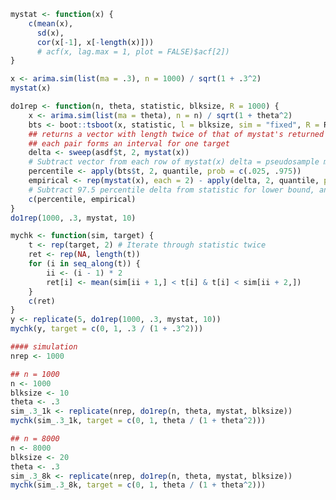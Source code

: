 ```r
mystat <- function(x) {
    c(mean(x),
      sd(x),
      cor(x[-1], x[-length(x)]))
      # acf(x, lag.max = 1, plot = FALSE)$acf[2])
}

x <- arima.sim(list(ma = .3), n = 1000) / sqrt(1 + .3^2)
mystat(x)
```

```r
do1rep <- function(n, theta, statistic, blksize, R = 1000) {
    x <- arima.sim(list(ma = theta), n = n) / sqrt(1 + theta^2)
    bts <- boot::tsboot(x, statistic, l = blksize, sim = "fixed", R = R)
    ## returns a vector with length twice of that of mystat's returned values
    ## each pair forms an interval for one target
    delta <- sweep(asdf$t, 2, mystat(x)) 
    # Subtract vector from each row of mystat(x) delta = pseudosample mean - original sample mean
    percentile <- apply(bts$t, 2, quantile, prob = c(.025, .975))
    empirical <- rep(mystat(x), each = 2) - apply(delta, 2, quantile, prob = c(.975, .025))
    # Subtract 97.5 percentile delta from statistic for lower bound, and 2.5 percentile delta from statistic for upper bound
    c(percentile, empirical)
}
do1rep(1000, .3, mystat, 10)
```

```r
mychk <- function(sim, target) {
    t <- rep(target, 2) # Iterate through statistic twice
    ret <- rep(NA, length(t))
    for (i in seq_along(t)) {
        ii <- (i - 1) * 2
        ret[i] <- mean(sim[ii + 1,] < t[i] & t[i] < sim[ii + 2,])
    }
    c(ret)
}
y <- replicate(5, do1rep(1000, .3, mystat, 10))
mychk(y, target = c(0, 1, .3 / (1 + .3^2)))
```

```r
#### simulation
nrep <- 1000
```

```r
## n = 1000
n <- 1000
blksize <- 10
theta <- .3
sim_.3_1k <- replicate(nrep, do1rep(n, theta, mystat, blksize))
mychk(sim_.3_1k, target = c(0, 1, theta / (1 + theta^2)))
```

```r
## n = 8000
n <- 8000
blksize <- 20
theta <- .3
sim_.3_8k <- replicate(nrep, do1rep(n, theta, mystat, blksize))
mychk(sim_.3_8k, target = c(0, 1, theta / (1 + theta^2)))
```

